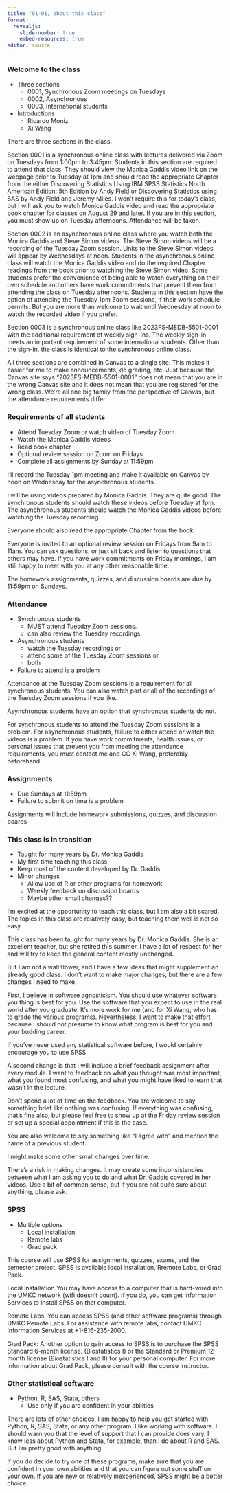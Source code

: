 ```yaml
---
title: "01-01, about this class"
format: 
  revealjs:
    slide-number: true
    embed-resources: true
editor: source
---
```


### Welcome to the class

-   Three sections
    -   0001, Synchronous Zoom meetings on Tuesdays
    -   0002, Asynchronous
    -   0003, International students
-   Introductions
    -   Ricardo Moniz
    -   Xi Wang

:::notes
There are three sections in the class. 

Section 0001 is a synchronous online class with lectures delivered via Zoom on Tuesdays from 1:00pm to 3:45pm. Students in this section are required to attend that class. They should view the Monica Gaddis video link on the webpage prior to Tuesday at 1pm and should read the appropriate Chapter from the either Discovering Statistics Using IBM SPSS Statistics North American Edition: 5th Edition by Andy Field or Discovering Statistics using SAS by Andy Field and Jeremy Miles. I won't require this for today's class, but I will ask you to watch Monica Gaddis video and read the appropriate book chapter for classes on August 29 and later. If you are in this section, you must show up on Tuesday afternoons. Attendance will be taken.

Section 0002 is an asynchronous online class where you watch both the Monica Gaddis and Steve Simon videos. The Steve Simon videos will be a recording of the Tuesday Zoom session. Links to the Steve Simon videos will appear by Wednesdays at noon. Students in the asynchronous online class will watch the Monica Gaddis video and do the required Chapter readings from the book prior to watching the Steve Simon video. Some students prefer the convenience of being able to watch everything on their own schedule and others have work commitments that prevent them from attending the class on Tuesday afternoons. Students in this section have the option of attending the Tuesday 1pm Zoom sessions, if their work schedule permits. But you are more than welcome to wait until Wednesday at noon to watch the recorded video if you prefer.

Section 0003 is a synchronous online class like 2023FS-MEDB-5501-0001 with the additional requirement of weekly sign-ins. The weekly sign-in meets an important requirement of some international students. Other than the sign-in, the class is identical to the synchronous online class.

All three sections are combined in Canvas to a single site. This makes it easier for me to make announcements, do grading, etc. Just because the Canvas site says "2023FS-MEDB-5501-0001" does not mean that you are in the wrong Canvas site and it does not mean that you are registered for the wrong class. We're all one big family from the perspective of Canvas, but the attendance requirements differ.
:::
  
### Requirements of all students

-   Attend Tuesday Zoom or watch video of Tuesday Zoom
-   Watch the Monica Gaddis videos
-   Read book chapter
-   Optional review session on Zoom on Fridays
-   Complete all assignments by Sunday at 11:59pm

:::notes
I'll record the Tuesday 1pm meeting and make it available on Canvas by noon on Wednesday for the asynchronous students.

I will be using videos prepared by Monica Gaddis. They are quite good. The synchronous students should watch these videos before Tuesday at 1pm. The asynchronous students should watch the Monica Gaddis videos before watching the Tuesday recording.

Everyone should also read the appropriate Chapter from the book.

Everyone is invited to an optional review session on Fridays from 9am to 11am. You can ask questions, or just sit back and listen to questions that others may have. If you have work commitments on Friday mornings, I am still happy to meet with you at any other reasonable time.

The homework assignments, quizzes, and discussion boards are due by 11:59pm on Sundays.
:::

### Attendance

-   Synchronous students
    -   MUST attend Tuesday Zoom sessions.
    -   can also review the Tuesday recordings
-   Asynchronous students
    -   watch the Tuesday recordings or
    -   attend some of the Tuesday Zoom sessions or
    -   both
-   Failure to attend is a problem

:::notes
Attendance at the Tuesday Zoom sessions is a requirement for all synchronous students. You can also watch part or all of the recordings of the Tuesday Zoom sessions if you like.

Asynchronous students have an option that synchronous students do not.

For synchronous students to attend the Tuesday Zoom sessions is a problem. For asynchronous students, failure to either attend or watch the videos is a problem. If you have work commitments, health issues, or personal issues that prevent you from meeting the attendance requirements, you must contact me and CC Xi Wang, preferably beforehand.
:::

### Assignments

-   Due Sundays at 11:59pm
-   Failure to submit on time is a problem

:::notes
Assignments will include homework submissions, quizzes, and discussion boards
:::

### This class is in transition

-   Taught for many years by Dr. Monica Gaddis
-   My first time teaching this class
-   Keep most of the content developed by Dr. Gaddis
-   Minor changes
    -   Allow use of R or other programs for homework
    -   Weekly feedback on discussion boards
    -   Maybe other small changes??
  
:::notes
I'm excited at the opportunity to teach this class, but I am also a bit scared. The topics in this class are relatively easy, but teaching them well is not so easy.

This class has been taught for many years by Dr. Monica Gaddis. She is an excellent teacher, but she retired this summer. I have a lot of respect for her and will try to keep the general content mostly unchanged.

But I am not a wall flower, and I have a few ideas that might supplement an already good class. I don't want to make major changes, but there are a few changes I need to make. 

First, I believe in software agnosticism. You should use whatever software you thing is best for you. Use the software that you expect to use in the real world after you graduate. It's more work for me (and for Xi Wang, who has to grade the various programs). Nevertheless, I want to make that effort because I should not presume to know what program is best for you and your budding career.

If you've never used any statistical software before, I would certainly encourage you to use SPSS.

A second change is that I will include a brief feedback assignment after every module. I want to feedback on what you thought was most important, what you found most confusing, and what you might have liked to learn that wasn't in the lecture.

Don't spend a lot of time on the feedback. You are welcome to say something brief like nothing was confusing. If everything was confusing, that's fine also, but please feel free to show up at the Friday review session or set up a special appointment if this is the case.

You are also welcome to say something like "I agree with" and mention the name of a previous student.

I might make some other small changes over time.

There's a risk in making changes. It may create some inconsistencies between what I am asking you to do and what Dr. Gaddis covered in her videos. Use a bit of common sense, but if you are not quite sure about anything, please ask.
:::

### SPSS

-   Multiple options
    -   Local installation
    -   Remote labs
    -   Grad pack

:::notes
This course will use SPSS for assignments, quizzes, exams, and the semester project. SPSS is available local installation, Rremote Labs, or Grad Pack.

Local installation You may have access to a computer that is hard-wired into the UMKC network (wifi doesn't count). If you do, you can get Information Services to install SPSS on that computer.

Remote Labs: You can access SPSS (and other software programs) through UMKC Remote Labs. For assistance with remote labs, contact UMKC Information Services at +1-816-235-2000.

Grad Pack: Another option to gain access to SPSS is to purchase the SPSS Standard 6-month license. (Biostatistics I) or the Standard or Premium 12-month license (Biostatistics I and II) for your personal computer. For more information about Grad Pack, please consult with the course instructor.
:::

### Other statistical software

-   Python, R, SAS, Stata, others
    -   Use only if you are confident in your abilities

:::notes
There are lots of other choices. I am happy to help you get started with Python, R, SAS, Stata, or any other program. I like working with software. I should warn you that the level of support that I can provide does vary. I know less about Python and Stata, for example, than I do about R and SAS. But I'm pretty good with anything.

If you do decide to try one of these programs, make sure that you are confident in your own abilities and that you can figure out some stuff on your own. If you are new or relatively inexperienced, SPSS might be a better choice.
:::
